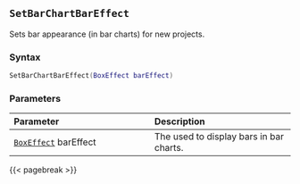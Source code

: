 ## `SetBarChartBarEffect`

Sets bar appearance (in bar charts) for new projects.

### Syntax {-}

``` .lua
SetBarChartBarEffect(BoxEffect barEffect)
```
### Parameters {-}

**Parameter** | **Description**
| :-- | :-- |
|[`BoxEffect`](#boxeffect) barEffect | The used to display bars in bar charts.     |


{{< pagebreak >}}
